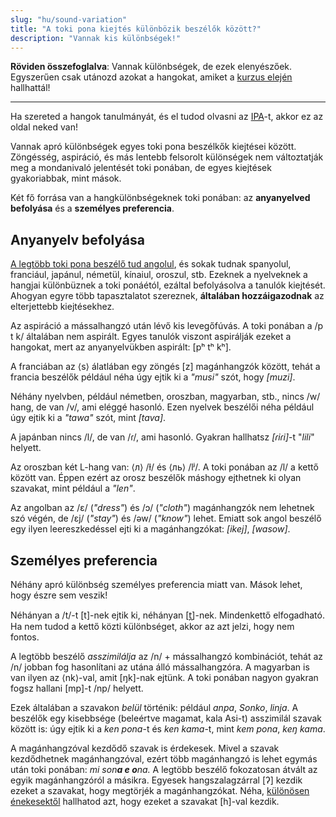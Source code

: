 ```yaml
---
slug: "hu/sound-variation"
title: "A toki pona kiejtés különbözik beszélők között?"
description: "Vannak kis különbségek!"
---
```



**Röviden összefoglalva**: Vannak különbségek, de ezek elenyészőek. Egyszerűen csak utánozd azokat a hangokat, amiket a [kurzus elején](/hu/01/) hallhattál!

*** 

Ha szereted a hangok tanulmányát, és el tudod olvasni az [IPA](https://en.wikipedia.org/wiki/International_Phonetic_Alphabet)-t, akkor ez az oldal neked van!

Vannak apró különbségek egyes toki pona beszélkők kiejtései között. Zöngésség, aspiráció, és más lentebb felsorolt különségek nem változtatják meg a mondanivaló jelentését toki ponában, de egyes kiejtések gyakoriabbak, mint mások.

Két fő forrása van a hangkülönbségeknek toki ponában: az **anyanyelved befolyása** és a **személyes preferencia**.

## Anyanyelv befolyása

[A legtöbb toki pona beszélő tud angolul](https://tokiponacensus.github.io/results2022/#what-languages-do-tokiponists-know), és sokak tudnak spanyolul, franciául, japánul, németül, kínaiul, oroszul, stb. Ezeknek a nyelveknek a hangjai különbüznek a toki ponáétól, ezáltal befolyásolva a tanulók kiejtését. Ahogyan egyre több tapasztalatot szereznek, **általában hozzáigazodnak** az elterjettebb kiejtésekhez.

Az aspiráció a mássalhangzó után lévő kis levegőfúvás. A toki ponában a /p t k/ általában nem aspirált. Egyes tanulók viszont aspirálják ezeket a hangokat, mert az anyanyelvükben aspirált: [pʰ tʰ kʰ].

A franciában az ⟨s⟩ álatlában egy zöngés [z] magánhangzók között, tehát a francia beszélők például néha úgy ejtik ki a *"musi"* szót, hogy *[muzi]*.

Néhány nyelvben, például németben, oroszban, magyarban, stb., nincs /w/ hang, de van /v/, ami eléggé hasonló. Ezen nyelvek beszélői néha például úgy ejtik ki a *"tawa"* szót, mint *[tava]*.

A japánban nincs /l/, de van /ɾ/, ami hasonló. Gyakran hallhatsz *[ɾiɾi]*-t "*lili*" helyett.

Az oroszban két L-hang van: ⟨л⟩ /ɫ/ és ⟨ль⟩ /lʲ/. A toki ponában az /l/ a kettő között van. Éppen ezért az orosz beszélők máshogy ejthetnek ki olyan szavakat, mint például a *"len"*.

Az angolban az /ɛ/ (*"dress"*) és /ɔ/ (*"cloth"*) magánhangzók nem lehetnek szó végén, de /ɛj/ (*"stay"*) és /əw/ (*"know"*) lehet. Emiatt sok angol beszélő egy ilyen leereszkedéssel ejti ki a magánhangzókat: *[ikej]*, *[wasow]*.

## Személyes preferencia

Néhány apró különbség személyes preferencia miatt van. Mások lehet, hogy észre sem veszik!

Néhányan a /t/-t [t]-nek ejtik ki, néhányan [t̪]-nek. Mindenkettő elfogadható. Ha nem tudod a kettő közti különbséget, akkor az azt jelzi, hogy nem fontos.

A legtöbb beszélő *asszimilálja* az /n/ + mássalhangzó kombinációt, tehát az /n/ jobban fog hasonlítani az utána álló mássalhangzóra. A magyarban is van ilyen az ⟨nk⟩-val, amit [ŋk]-nak ejtünk. A toki ponában nagyon gyakran fogsz hallani [mp]-t /np/ helyett.

Ezek általában a szavakon *belül* történik: például *anpa*, *Sonko*, *linja*. A beszélők egy kisebbsége (beleértve magamat, kala Asi-t) asszimilál szavak között is: úgy ejtik ki a *ken pona*-t és *ken kama*-t, mint *kem pona*, *keŋ kama*.

A magánhangzóval kezdődő szavak is érdekesek. Mivel a szavak kezdődhetnek magánhangzóval, ezért több magánhangzó is lehet egymás után toki ponában: *mi son**a e o**na.* A legtöbb beszélő fokozatosan átvált az egyik magánhangzóról a másikra. Egyesek hangszalagzárral [ʔ] kezdik ezeket a szavakat, hogy megtörjék a magánhangzókat. Néha, [különösen](https://www.youtube.com/watch?v=FimMEOCRWUA) [énekesektől](https://www.youtube.com/watch?v=96PM_jUdS2M) hallhatod azt, hogy ezeket a szavakat [h]-val kezdik.

